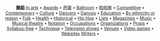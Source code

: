 <center>'''[[:Category:舞蹈|舞蹈]]'''
[[:Category:Dance_in_arts|In arts]] • 
[[:Category:Dance_awards|Awards]] • 
[[:Category:芭蕾|芭蕾]] • 
[[:Category:Ballroom_dance|Ballroom]] • 
[[:Category:啦啦隊|啦啦隊]] • 
[[:Category:Competitive_dance|Competitive]] • 
[[:Category:Contemporary_dance|Contemporary]] • 
[[:Category:Dance_culture|Culture]] • 
[[:Category:Dancers|Dancers]] • 
[[:Category:Dances|Dances]] • 
[[:Category:Dance_education|Education]] • 
[[:Category:Dances_by_ethnicity_or_region|By ethnicity or region]] • 
[[:Category:Folk_dance|Folk]] • 
[[:Category:Dance_and_health|Health]] • 
[[:Category:Historical_dance|Historical]] • 
[[:Category:Hip_hop_dance|Hip Hop]] • 
[[:Category:Dance_related_lists|Lists]] •
[[:Category:Dance_magazines|Magazines]] • 
[[:Category:Dance_music|Music]] • 
[[:Category:Musical_theatre|Musical theatre]] • 
[[:Category:Dance_notation|Notation]] •
[[:Category:Dance_occupations|Occupations]] • 
[[:Category:Dance_organizations|Organizations]] • 
[[:Category:Dance_props|Props]] • 
[[:Category:Syllabus-free_dance|Syllabus-free]] •
[[:Category:Dance_technique|Technique]] • 
[[:Category:Dance_television_shows|Television shows]] • 
[[:Category:Dance_venues|Venues]] • 
[[:Category:Dance_video_games|Video games]] •
[[:Category:Dance_websites|Websites]]
[[:Category:Dance_writers|Writers]] •
</center>